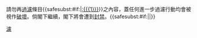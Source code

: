{{{icon|[[File:Nuvola apps important.svg|25px]] }}}請勿再[[WP:NOT#CENSOR|過濾]]條目{{<includeonly>safesubst:</includeonly>#if:{{{1|}}}|[[:{{{1}}}]]}}之內容，蓋任何進一步過濾行動均會被視作[[WP:VANDAL|破壞]]。倘閣下繼續，閣下將會遭到[[WP:BP|封禁]]。{{<includeonly>safesubst:</includeonly>#if:{{{2|}}}|{{{2}}}|}}<!-- Template:uw-notcensored3 --><noinclude>
{{Templatesnotice|series = uw-notcensored|max = 3|s1 = uw-uncen3}}
[[Category:用戶警告模板|濾]]
</noinclude>